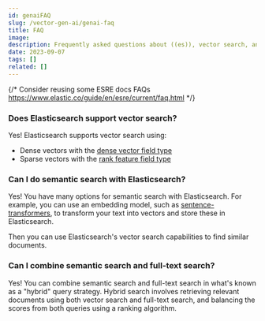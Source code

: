 ```yaml
---
id: genaiFAQ
slug: /vector-gen-ai/genai-faq
title: FAQ
image:
description: Frequently asked questions about ((es)), vector search, and generative AI.
date: 2023-09-07
tags: []
related: []
---
```


{/* Consider reusing some ESRE docs FAQs
https://www.elastic.co/guide/en/esre/current/faq.html
*/}

### Does Elasticsearch support vector search?

Yes! Elasticsearch supports vector search using:
- Dense vectors with the [dense vector field type](https://www.elastic.co/guide/en/elasticsearch/reference/master/dense-vector.html)
- Sparse vectors with the [rank feature field type](https://www.elastic.co/guide/en/elasticsearch/reference/master/rank-feature.html)

### Can I do semantic search with Elasticsearch?

Yes! You have many options for semantic search with Elasticsearch.
For example, you can use an embedding model, such as [sentence-transformers](https://www.sbert.net/), to transform your text into vectors and store these in Elasticsearch.

Then you can use Elasticsearch's vector search capabilities to find similar documents.

### Can I combine semantic search and full-text search?

Yes! You can combine semantic search and full-text search in what's known as a "hybrid" query strategy.
Hybrid search involves retrieving relevant documents using both vector search and full-text search,
and balancing the scores from both queries using a ranking algorithm.